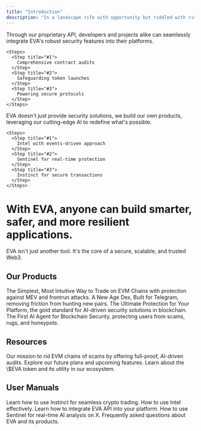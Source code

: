 ```yaml
---
title: "Introduction"
description: "In a landscape rife with opportunity but riddled with risk, EVA stands as the unwavering guardian of EVM ecosystems. With our AI-powered, industry-defining security, we're not just protecting Web3; we're empowering its evolution."
---
```


<Columns cols={1}>
  <Card title="Seamless Integration" icon="memory">
    Through our proprietary API, developers and projects alike can seamlessly integrate EVA's robust security features into their platforms.

    <Steps>
      <Step title="#1">
        Comprehensive contract audits
      </Step>
      <Step title="#2">
        Safeguarding token launches
      </Step>
      <Step title="#3">
        Powering secure protocols
      </Step>
    </Steps>
  </Card>
  <Card title="Innovative Products" icon="palette">
    EVA doesn't just provide security solutions, we build our own products, leveraging our cutting-edge AI to redefine what's possible.

    <Steps>
      <Step title="#1">
        Intel with events-driven approach
      </Step>
      <Step title="#2">
        Sentinel for real-time protection
      </Step>
      <Step title="#3">
        Instinct for secure transactions
      </Step>
    </Steps>
  </Card>
</Columns>

<Card>
<h1 style={{ color:"#f7941d",textAlign:"center" }}>
With EVA, anyone can build smarter, safer, and more resilient applications.

</h1>

<Warning>
  EVA isn't just another tool. It's the core of a secure, scalable, and trusted Web3.
</Warning>
</Card>


## Our Products

<Columns cols={2}>
  <Card title="Instinct" href="/Overview">
    The Simplest, Most Intuitive Way to Trade on EVM Chains with protection against MEV and frontrun attacks.
  </Card>
  <Card title="Intel" href="/Overview">
    A New Age Dex, Built for Telegram, removing friction from hunting new pairs.
  </Card>
  <Card title="API" href="/Overview">
    The Ultimate Protection for Your Platform, the gold standard for AI-driven security solutions in blockchain.
  </Card>
  <Card title="Sentinel" href="/Overview">
    The First AI Agent for Blockchain Security, protecting users from scams, rugs, and honeypots.
  </Card>
</Columns>

## Resources

<Columns cols={3}>
  <Card title="Vision" href="/Overview">
    Our mission to rid EVM chains of scams by offering full-proof, AI-driven audits.
  </Card>
  <Card title="Roadmap" href="/Overview">
    Explore our future plans and upcoming features.
  </Card>
  <Card title="Tokenomics" href="/Overview">
    Learn about the \$EVA token and its utility in our ecosystem.
  </Card>
</Columns>

## User Manuals

<Columns cols={3}>
  <Card title="Instict" href="/Overview">
    Learn how to use Instinct for seamless crypto trading.
  </Card>
  <Card title="Intel" href="/Overview">
    How to use Intel effectively.
  </Card>
  <Card title="API" href="/Overview">
    Learn how to integrate EVA API into your platform.
  </Card>
</Columns>

<Columns cols={2}>
  <Card title="Sentinel" href="/Overview">
    How to use Sentinel for real-time AI analysis on X.
  </Card>
  <Card title="FAQs" href="/Overview">
    Frequently asked questions about EVA and its products.
  </Card>
</Columns>
